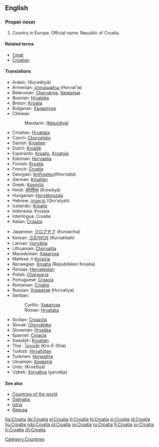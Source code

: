 ==English==
{{wikipedia}}
===Proper noun===
{{en-proper noun}}

# Country in Europe. Official name: Republic of Croatia.

====Related terms====
*[[Croat]]
*[[Croatian]]

====Translations====
{{top}}
*Arabic: {{ARchar|[[كرواتيا]]}} (Kurwātiyā)
*Armenian: [[Հորվաթիա]] (Horvat'ia)
*Belarusian: [[Charvatyja]], [[Харватыя]] 
*Bosnian: [[Hrvatska#Bosnian|Hrvatska]] {{f}}
*Breton: [[Kroatia]]
*Bulgarian: [[Хърватска]] {{f}}
*Chinese:
*:Mandarin: {{zh-ts|剋羅地亞|克罗地亚}} ([[Kèluódìyà]])
*Croatian: [[Hrvatska#Croatian|Hrvatska]] {{f}}
*Czech: [[Chorvatsko]]
*Danish: [[Kroatien]]
*Dutch: [[Kroatië]]
*Esperanto: [[Kroatio]], [[Kroatujo]]
*Estonian: [[Horvaatia]]
*Finnish: [[Kroatia]]
*French: [[Croatie]]
*Georgian: [[ხორვატია]](Khorvatia)
*German: [[Kroatien]]
*Greek: [[Κροατία]]
*Hindi: [[क्रोएशिया]] (Kroešiyā)
*Hungarian: [[Horvátország]]
*Hebrew: [[קרואטיה]] (Qro'atyah)
*Icelandic: [[Króatía]] {{f}}
*Indonesia: Kroasia
*Interlingua: Croatia
*Italian: [[Croazia]]
{{mid}}
*Japanese: [[クロアチア]] (Kuroachia)
*Korean: [[크로아티아]] (Kuroahtiah)
*Latvian: [[Horvātija]]
*Lithuanian: [[Kroatija|Chorvatija]]
*Macedonian: [[Хрватска#Macedonia|Хрватска]] {{f}}
*Maltese: il-[[Kroazja]]
*Norwegian: [[Kroatia]] (Republikken Kroatia)
*Persian: [[Hervatestan]]
*Polish: [[Chorwacja]]
*Portuguese: [[Croácia]]
*Romanian: [[Croaţia]] {{f}}
*Russian: [[Хорватия]] (Horvatiya)
*Serbian:
*:Cyrillic: [[Хрватска#Serbian|Хрватска]] {{f}}
*:Roman: [[Hrvatska#Serbian|Hrvatska]] {{f}}
*Sicilian: [[Croazzia]] {{f}}
*Slovak: [[Chorvátsko]]
*Slovenian: [[Hrvaška]] {{f}}
*Spanish: [[Croacia]]
*Swedish: [[Kroatien]]
*Thai : [[โครเอเชีย]] (Kro-E-Shia)
*Turkish: [[Hırvatistan]]
*Turkmen: [[Horwatiýa]]
*Ukrainian: [[Хорватія]]
*Urdu: {{URchar|[[کرویشیا]]}} (Kroešiyā)
*Uzbek: [[Xorvatiya]] (χərvátja)
{{bottom}}

====See also====
*[[Countries of the world]]
*[[Dalmatia]]
*[[Istria]]
*[[Ragusa]]

[[Category:Countries]]

[[bg:Croatia]]
[[de:Croatia]]
[[el:Croatia]]
[[fr:Croatia]]
[[hi:Croatia]]
[[io:Croatia]]
[[id:Croatia]]
[[hu:Croatia]]
[[nds:Croatia]]
[[pl:Croatia]]
[[ro:Croatia]]
[[ru:Croatia]]
[[fi:Croatia]]
[[sv:Croatia]]
[[tr:Croatia]]
[[zh:Croatia]]